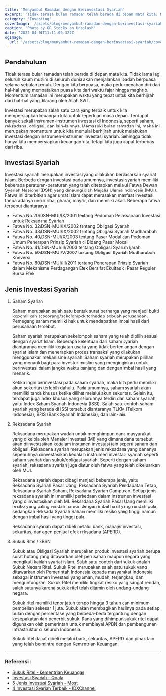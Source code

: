 ```yaml
---
title: 'Menyambut Ramadan dengan Berinvestasi Syariah'
excerpt: 'Tidak terasa bulan ramadan telah berada di depan mata kita. Memasuki bulan ramadan ini, maka ini merupakan momentum untuk kita memulai berhijrah untuk melakukan investasi syariah'
category: 'Investing'
coverImage: '/assets/blog/menyambut-ramadan-dengan-berinvestasi-syariah/cover.webp'
caption: 'Photo by GR Stocks on Unsplash'
date: '2022-04-01T11:11:09.322Z'
ogImage:
  url: '/assets/blog/menyambut-ramadan-dengan-berinvestasi-syariah/cover.webp'
---
```


## Pendahuluan

Tidak terasa bulan ramadan telah berada di depan mata kita. Tidak lama lagi seluruh kaum muslim di seluruh dunia akan menjalankan ibadah berpuasa selama sebulan penuh. Dengan kita berpuasa, maka perlu menahan diri dari hal-hal yang membatalkan puasa kita dari waktu fajar hingga maghrib. Momentum ramadan ini merupakan waktu yang tepat untuk kita berhijrah dari hal-hal yang dilarang oleh Allah SWT.

Investasi merupakan salah satu cara yang terbaik untuk kita mempersiapkan keuangan kita untuk keperluan masa depan. Terdapat banyak sekali instrumen-instrumen investasi di Indonesia, seperti saham, reksadana, obligasi, dan lain-lainnya. Memasuki bulan ramadan ini, maka ini merupakan momentum untuk kita memulai berhijrah untuk melakukan investasi dengan instrumen-instrumen investasi syariah. Sehingga tidak hanya kita mempersiapkan keuangan kita, tetapi kita juga dapat terbebas dari riba.

## Investasi Syariah

Investasi syariah merupakan investasi yang dilakukan berdasarkan syariat islam. Berbeda dengan investasi pada umumnya, investasi syariah memiliki beberapa peraturan-peraturan yang telah ditetapkan melalui Fatwa Dewan Syariah Nasional (DSN) yang dinaungi oleh Majelis Ulama Indonesia (MUI). Fatwa ini diterbitkan agar umat Islam dapat merasakan manfaat investasi tanpa adanya unsur riba, gharar, maysir, dan memiliki akad. Beberapa fatwa tersebut diantaranya :

- Fatwa No.20/DSN-MUI/IX/2001 tentang Pedoman Pelaksanaan Investasi untuk Reksadana Syariah
- Fatwa No. 32/DSN-MUI/IX/2002 tentang Obligasi Syariah
- Fatwa No. 33/DSN-MUI/IX/2002 tentang Obligasi Syariah Mudharabah
- Fatwa No. 40/DSN-MUI/X/2003 tentang Pasar Modal dan Pedoman Umum Penerapan Prinsip Syariah di Bidang Pasar Modal
- Fatwa No. 41/DSN-MUI/III/2003 tentang Obligasi Syariah Ijarah
- Fatwa No. 59/DSN-MUI/V/2007 tentang Obligasi Syariah Mudharabah Konversi
- Fatwa No. 80/DSN-MUI/III/2011 tentang Penerapan Prinsip Syariah dalam Mekanisme Perdagangan Efek Bersifat Ekuitas di Pasar Reguler Bursa Efek

## Jenis Investasi Syariah

1. Saham Syariah

   Saham merupakan salah satu bentuk surat berharga yang menjadi bukti kepemilikan seseorang/sekelompok terhadap sebuah perusahaan. Pemegang saham memiliki hak untuk mendapatkan imbal hasil dari perusahaan tersebut.

   Saham syariah merupakan sekelompok saham yang telah dipilih sesuai dengan syariat Islam. Beberapa ketentuan dari saham syariah diantaranya memiliki kegiatan usaha yang tidak bertentangan dengan syariat Islam dan menerapkan proses transaksi yang dilakukan menggunakan mekanisme syariah. Saham syariah merupakan pilihan yang menarik bagi para investor muslim yang menginginkan untuk berinvestasi dalam jangka waktu panjang dan dengan imbal hasil yang menarik.

   Ketika ingin berinvestasi pada saham syariah, maka kita perlu memiliki akun sekuritas terlebih dahulu. Pada umumnya, saham syariah akan memiliki tanda khusus ketika dilihat melalui akun sekuritas. Selain itu, terdapat juga index khusus yang seluruhnya terdiri dari saham syariah, yaitu Index Saham Syariah Indonesia (ISSI). Salah satu contoh saham syariah yang berada di ISSI tersebut diantaranya TLKM (Telkom Indonesia), BRIS (Bank Syariah Indonesia), dan lain-lain.

2. Reksadana Syariah

   Reksadana merupakan wadah untuk menghimpun dana masyarakat yang dikelola oleh Manajer Investasi (MI) yang dimana dana tersebut akan diinvestasikan kedalam instumen investasi lain seperti saham dan obligasi. Reksadana syariah merupakan jenis reksadana yang dananya sepenuhnya diinvestasikan kedalam instrumen investasi syariah seperti saham syariah dan sukuk/obligasi syariah. Seperti dengan saham syariah, reksadana syariah juga diatur oleh fatwa yang telah dikeluarkan oleh MUI.

   Reksadana syariah dapat dibagi menjadi beberapa jenis, yaitu Reksadana Syariah Pasar Uang, Reksadana Syariah Pendapatan Tetap, Reksadana Syariah Saham, Reksadana Syariah Campuran. Setiap jenis reksadana syariah ini memiliki perbedaan dalam instrumen investasi yang diinvestasikan oleh MI. Reksadana Syariah Pasar Uang memiliki resiko yang paling rendah namun dengan imbal hasil yang rendah pula, sedangkan Reksada Syariah Saham memiliki resiko yang tinggi namun dengan imbal hasil yang tinggi pula.

   Reksadana syariah dapat dibeli melalui bank, manajer investasi, sekuritas, dan agen penjual efek reksadana (APERD).

3. Sukuk Ritel / SBSN

   Sukuk atau Obligasi Syariah merupakan produk investasi syariah berupa surat hutang yang ditawarkan oleh perusahan maupun negara yang mengikuti kaidah syariat islam. Salah satu contoh dari sukuk adalah Sukuk Negara Ritel. Sukuk Ritel merupakan salah satu sukuk yang ditawarkan oleh Pemerintah Indonesia kepada masyarakat Indonesia sebagai instrumen investasi yang aman, mudah, terjangkau, dan menguntungkan. Sukuk Ritel memiliki tingkat resiko yang sangat rendah, salah satunya karena sukuk ritel telah dijamin oleh undang-undang negara.

   Sukuk ritel memiliki tenor jatuh tempo hingga 3 tahun dan minimum pembelian sebesar 1 juta. Sukuk akan membagikan hasilnya pada setiap bulan dengan persentase yang berbeda-beda tergantung dengan kesepakatan dari penerbit sukuk. Dana yang dihimpun sukuk ritel dapat digunakan oleh pemerintah untuk membiayai APBN dan pembangunan infrastruktur di seluruh Indonesia.

   Sukuk ritel dapat dibeli melalui bank, sekuritas, APERD, dan pihak lain yang telah bermintra dengan Kementrian Keuangan.

---

### Referensi :

- [Sukuk Ritel - Kementrian Keuangan](https://www.kemenkeu.go.id/sukukritel)
- [Investasi Syariah - Qoala](https://www.qoala.app/id/blog/keuangan/investasi/investasi-syariah/)
- [5 Jenis Investasi Syariah - Most](https://www.most.co.id/tips-investasi/5-jenis-investasi-syariah-bebas-riba-yang-bisa-anda-lirik)
- [4 Investasi Syariah Terbaik - IDXChannel](https://www.idxchannel.com/syariah/empat-investasi-syariah-terbaik-saat-ramadan-cuan-dan-pahala)
